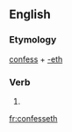 ==English==

===Etymology===
[[confess]] + [[-eth]]

===Verb===
{{en-verb form}}

# {{archaic third-person singular of|confess}}

[[fr:confesseth]]